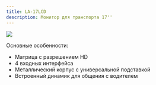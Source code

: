 ```yaml
---
title: LA-17LCD
description: Монитор для транспорта 17''
---
```


![](/img/mon_m1.png)

Основные особенности:

* Матрица с разрешением HD
* 4 входных интерфейса
* Металлический корпус с универсальной подставкой
* Встроенный динамик для общения с водителем
